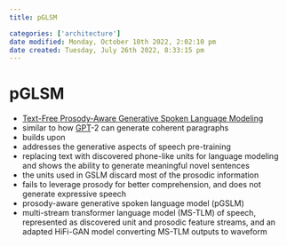 ```yaml
---
title: pGLSM

categories: ['architecture']
date modified: Monday, October 10th 2022, 2:02:10 pm
date created: Tuesday, July 26th 2022, 8:33:15 pm
---
```


# pGLSM
- [Text-Free Prosody-Aware Generative Spoken Language Modeling](https://arxiv.org/abs/2109.03264)
- similar to how [GPT](GPT.qmd)-2 can generate coherent paragraphs
- builds upon [](https://aman.ai/papers/#generative-spoken-language-modeling-from-raw-audio)
- addresses the generative aspects of speech pre-training
- replacing text with discovered phone-like units for language modeling and shows the ability to generate meaningful novel sentences
- the units used in GSLM discard most of the prosodic information
- fails to leverage prosody for better comprehension, and does not generate expressive speech
- prosody-aware generative spoken language model (pGSLM)
- multi-stream transformer language model (MS-TLM) of speech, represented as discovered unit and prosodic feature streams, and an adapted HiFi-GAN model converting MS-TLM outputs to waveform



